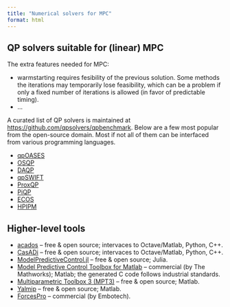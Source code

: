 ```yaml
---
title: "Numerical solvers for MPC"
format: html
---
```


## QP solvers suitable for (linear) MPC

The extra features needed for MPC:

- warmstarting requires fesibility of the previous solution. Some methods the iterations may temporarily lose feasibility, which can be a problem if only a fixed number of iterations is allowed (in favor of predictable timing).
- ...

A curated list of QP solvers is maintained at [https://github.com/qpsolvers/qpbenchmark](https://github.com/qpsolvers/qpbenchmark). Below are a few most popular from the open-source domain. Most if not all of them can be interfaced from various programming languages.

- [qpOASES](https://github.com/coin-or/qpOASES)
- [OSQP](https://osqp.org)
- [DAQP](https://github.com/darnstrom/daqp)
- [qpSWIFT](https://github.com/qpSWIFT/qpSWIFT)
- [ProxQP](https://github.com/Simple-Robotics/proxsuite)
- [PiQP](https://github.com/PREDICT-EPFL/piqp)
- [ECOS](https://github.com/embotech/ecos)
- [HPIPM](https://github.com/giaf/hpipm)

## Higher-level tools

- [acados](https://docs.acados.org) – free & open source; intervaces to Octave/Matlab, Python, C++.
- [CasADi](https://web.casadi.org) – free & open source; intervaces to Octave/Matlab, Python, C++.
- [ModelPredictiveControl.jl](https://github.com/JuliaControl/ModelPredictiveControl.jl) – free & open source; Julia.
- [Model Predictive Control Toolbox for Matlab](https://www.mathworks.com/products/model-predictive-control.html) – commercial (by The Mathworks); Matlab; the generated C code follows industrial standards.
- [Multiparametric Toolbox 3 (MPT3)](https://www.mpt3.org) – free & open source; Matlab.
- [Yalmip](https://yalmip.github.io) – free & open source; Matlab.
- [ForcesPro](https://www.embotech.com/softwareproducts/forcespro/overview/) – commercial (by Embotech).